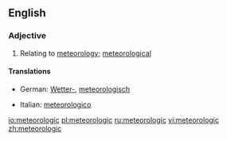 ==English==
===Adjective===
{{en-adj|-}}

#Relating to [[meteorology]]; [[meteorological]]

====Translations====
{{top}}
*German: [[Wetter|Wetter-]], [[meteorologisch]] {{i|scientific}}
{{mid}}
*Italian: [[meteorologico]]
{{bottom}}

[[io:meteorologic]]
[[pl:meteorologic]]
[[ru:meteorologic]]
[[vi:meteorologic]]
[[zh:meteorologic]]